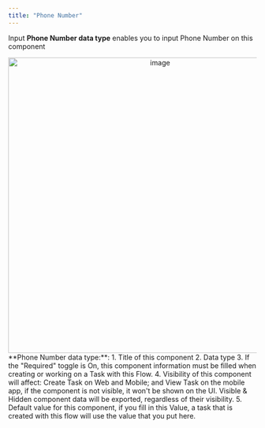 ```yaml
---
title: "Phone Number"
---
```


Input **Phone Number data type** enables you to input Phone Number on this component

<div align="center">
  <img src="https://t3837933.p.clickup-attachments.com/t3837933/968e875e-d9a9-4b26-b7a1-a5324b1faccb/image.png" alt="image" width="600" />
</div> 
**Phone Number data type:**:
1. Title of this component
2. Data type
3. If the "Required" toggle is On, this component information must be filled when creating or working on a Task with this Flow.
4. Visibility of this component will affect: Create Task on Web and Mobile; and View Task on the mobile app, if the component is not visible, it won't be shown on the UI. Visible & Hidden component data will be exported, regardless of their visibility.
5. Default value for this component, if you fill in this Value, a task that is created with this flow will use the value that you put here.